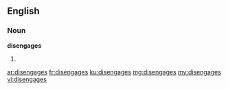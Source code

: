 ==English==

===Noun===
'''disengages'''

# {{plural of|disengage}}

[[ar:disengages]]
[[fr:disengages]]
[[ku:disengages]]
[[mg:disengages]]
[[my:disengages]]
[[vi:disengages]]
